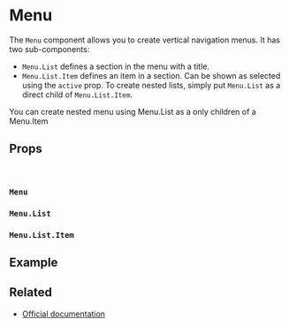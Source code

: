 

<Meta title="Components/Menu" />

# Menu

The `Menu` component allows you to create vertical navigation menus. It has two sub-components:

- `Menu.List` defines a section in the menu with a title.
- `Menu.List.Item` defines an item in a section. Can be shown as selected using the `active` prop.
  To create nested lists, simply put `Menu.List` as a direct child of `Menu.List.Item`.

<Message color="info">
  <Message.Body>
    You can create nested menu using Menu.List as a only children of a Menu.Item
  </Message.Body>
</Message>

## Props

<br />

### `Menu`

<Props of={Menu} />

### `Menu.List`

<ArgsTable of={Menu.List} />

### `Menu.List.Item`

<ArgsTable of={Menu.List.Item} />

<CommonProps />

## Example 

<Canvas>
  <Story story={stories.BasicUsage} name="Menu" />
</Canvas>


## Related

- [Official documentation](https://bulma.io/documentation/components/menu/)